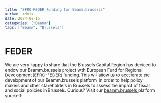 ```yaml
---
title: "EFRO-FEDER Funding for Beamm.brussels"
author: admin
date: 2024-06-15
categories: ["Beamm"]
tags: ["Beamm", "Brussels"]
---
```


# FEDER

We are very happy to share that the Brussels Capital Region has decided to endow our Beamm.brussels project with European Fund for Regional Development (EFRO-FEDER) funding. This will allow us to accelerate the development of our Beamm.brussels platform, in order to help policy makers and other stakeholders in Brussels to assess the impact of fiscal and social policies in Brussels. Curious? Visit our <a href="https://beamm.brussels"> beamm.brussels </a> platform yourself!
